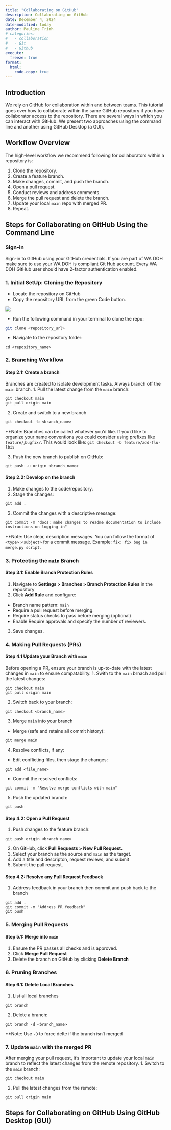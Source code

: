 ```yaml
---
title: "Collaborating on GitHub"
description: Collaborating on GitHub
date: December 4, 2024
date-modified: today
author: Pauline Trinh
# categories:
#   - collaboration
#   - Git
#   - Github
execute: 
  freeze: true
format:
  html:
    code-copy: true
---
```


## Introduction

We rely on GitHub for collaboration within and between teams. This tutorial goes over how to collaborate within the same GitHub repository if you have collaborator access to the repository. There are several ways in which you can interact with GitHub. We present two approaches using the command line and another using GitHub Desktop (a GUI). 

## Workflow Overview 
The high-level workflow we recommend following for collaborators within a repository is: 

1. Clone the repository.
2. Create a feature branch.
3. Make changes, commit, and push the branch. 
4. Open a pull request. 
5. Conduct reviews and address comments. 
6. Merge the pull request and delete the branch.
7. Update your local `main` repo with merged PR. 
7. Repeat. 

## Steps for Collaborating on GitHub Using the Command Line 

### Sign-in

Sign-in to GitHub using your GitHub credentials. If you are part of WA DOH make sure to use your WA DOH is compliant Git Hub account. Every WA DOH GitHub user should have 2-factor authentication enabled. 

### 1. Initial SetUp: Cloning the Repository
- Locate the repository on GitHub 
- Copy the repository URL from the green Code button. 

![](images/gitclonerepo.png)

- Run the following command in your terminal to clone the repo: 
```bash
git clone <repository_url> 
```
- Navigate to the repository folder: 
```
cd <repository_name>
```


### 2. Branching Workflow
#### Step 2.1: Create a branch 
Branches are created to isolate development tasks. Always branch off the `main` branch. 
1. Pull the latest change from the `main` branch: 
```
git checkout main 
git pull origin main 
```

2. Create and switch to a new branch 
```
git checkout -b <branch_name> 
```
**Note: Branches can be called whatever you'd like. If you'd like to organize your name conventions you could consider using prefixes like `feature/`,`bugfix/`. This would look like: `git checkout -b feature/add-flu-lbis` 


3. Push the new branch to publish on GitHub: 
```
git push -u origin <branch_name> 
```

#### Step 2.2: Develop on the branch 
1. Make changes to the code/repository. 
2. Stage the changes: 
```
git add . 
```
3. Commit the changes with a descriptive message: 
``` 
git commit -m "docs: make changes to readme documentation to include instructions on logging in"
```
**Note: Use clear, description messages. You can follow the format of `<type>:<subject>` for a commit message. Example: `fix: fix bug in merge.py script`. 

### 3. Protecting the `main` Branch 
#### Step 3.1: Enable Branch Protection Rules 
1. Navigate to **Settings > Branches > Branch Protection Rules** in the repository 
2. Click **Add Rule** and configure: 
- Branch name pattern: `main` 
- Require a pull request before merging. 
- Require status checks to pass before merging (optional)
- Enable Require approvals and specify the number of reviewers. 
3. Save changes. 

### 4. Making Pull Requests (PRs)
#### Step 4.1 Update your Branch with `main` 
Before opening a PR, ensure your branch is up-to-date with the latest changes in `main` to ensure compatability. 
1. Swith to the `main` brnach and pull the latest changes: 
```
git checkout main 
git pull origin main 
```
2. Switch back to your branch: 
```
git checkout <branch_name> 
```
3. Merge `main` into your branch 
- Merge (safe and retains all commit history): 
```
git merge main
```
4. Resolve conflicts, if any: 
- Edit conflicting files, then stage the changes: 
```
git add <file_name> 
```
- Commit the resolved conflicts: 
```
git commit -m "Resolve merge conflicts with main" 
```
5. Push the updated branch: 
```
git push 
```

#### Step 4.2: Open a Pull Request 
1. Push changes to the feature branch: 
```
git push origin <branch_name> 
```
2. On GitHub, click **Pull Requests > New Pull Request.**
3. Select your branch as the source and `main` as the target. 
4. Add a title and descripton, request reviews, and submit 
5. Submit the pull request. 

#### Step 4.2: Resolve any Pull Request Feedback 
1. Address feedback in your branch then commit and push back to the branch 
```
git add . 
git commit -m "Address PR feedback" 
git push 
```

### 5. Merging Pull Requests 
#### Step 5.1: Merge into `main` 
1. Ensure the PR passes all checks and is approved. 
2. Click **Merge Pull Request** 
3. Delete the branch on GitHub by clicking **Delete Branch** 

### 6. Pruning Branches 
#### Step 6.1: Delete Local Branches 
1. List all local branches 
```
git branch 
```
2. Delete a branch: 
```
git branch -d <branch_name> 
```
**Note: Use `-D` to force delte if the branch isn't merged 

### 7. Update `main` with the merged PR 
After merging your pull request, it's important to update your local `main` branch to reflect the latest changes from the remote repository. 
1. Switch to the `main` branch: 
```
git checkout main 
```
2. Pull the latest changes from the remote: 
``` 
git pull origin main 
```

## Steps for Collaborating on GitHub Using GitHub Desktop (GUI) 


